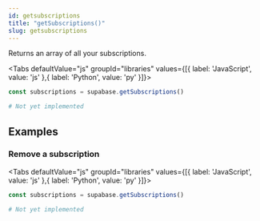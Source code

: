 ```yaml
---
id: getsubscriptions
title: "getSubscriptions()"
slug: getsubscriptions
---
```



Returns an array of all your subscriptions.

<Tabs
  defaultValue="js"
  groupId="libraries"
  values={[{ label: 'JavaScript', value: 'js' },{ label: 'Python', value: 'py' }]}>

<TabItem value="js">

```js
const subscriptions = supabase.getSubscriptions()
```


</TabItem>
<TabItem value="py">

```py
# Not yet implemented
```


</TabItem>

</Tabs>

















## Examples

### Remove a subscription



<Tabs
  defaultValue="js"
  groupId="libraries"
  values={[{ label: 'JavaScript', value: 'js' },{ label: 'Python', value: 'py' }]}>

<TabItem value="js">

```js
const subscriptions = supabase.getSubscriptions()
```


</TabItem>
<TabItem value="py">

```py
# Not yet implemented
```


</TabItem>

</Tabs>